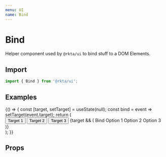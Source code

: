 ```yaml
---
menu: UI
name: Bind
---
```



# Bind
Helper component used by `@rkta/ui` to bind stuff to a DOM Elements.

## Import
```javascript
import { Bind } from '@rkta/ui';
```

## Examples

<Playground>
  {() => {
    const [target, setTarget] = useState(null);
    const bind = event => setTarget(event.target);
    return (
      <div style={{ display: 'flex', justifyContent: 'space-between', padding: 8 }}>
        <Button bgColor="primary" onClick={bind}>
          Target 1
        </Button>
        <Button bgColor="primary" onClick={bind}>
          Target 2
        </Button>
        <Button bgColor="primary" onClick={bind}>
          Target 3
        </Button>
        {target && ( 
          <Bind to={target}>
            <List rize={1}>
              <ListTitle>Bind</ListTitle>
              <ListButton nowrap>Option 1</ListButton>
              <ListButton nowrap>Option 2</ListButton>
              <ListButton nowrap>Option 3</ListButton>
            </List>
          </Bind>
        )}
      </div>
    );
  }}
</Playground>

## Props

<Props of={Bind} />
